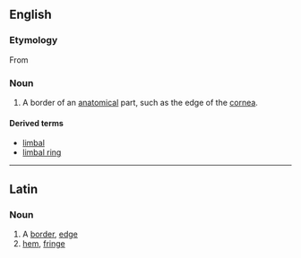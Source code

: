 ==English==

===Etymology===
From {{L.}} {{term|limbus#Latin|limbus|edge, border}}

===Noun===
{{en-noun|-}}

# {{medical}} {{biology}} A border of an [[anatomical]] part, such as the edge of the [[cornea]].

====Derived terms====
*[[limbal]]
*[[limbal ring]]

----

==Latin==

===Noun===
{{la-noun|limbus|limbi|limbī|m|second}}

# A [[border]], [[edge]]
# [[hem]], [[fringe]]